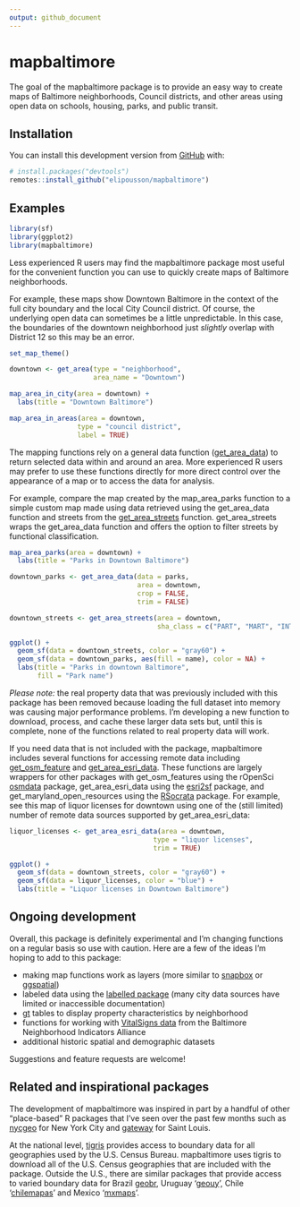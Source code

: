 ```yaml
---
output: github_document
---
```


# mapbaltimore

<!-- badges: start -->
<!-- badges: end -->

The goal of the mapbaltimore package is to provide an easy way to create maps of Baltimore neighborhoods, Council districts, and other areas using open data on schools, housing, parks, and public transit.

## Installation

You can install this development version from [GitHub](https://github.com/) with:

``` r
# install.packages("devtools")
remotes::install_github("elipousson/mapbaltimore")
```
## Examples

```r
library(sf)
library(ggplot2)
library(mapbaltimore)
```

Less experienced R users may find the mapbaltimore package most useful for the convenient function you can use to quickly create maps of Baltimore neighborhoods.

For example, these maps show Downtown Baltimore in the context of the full city boundary and the local City Council district. Of course, the underlying open data can sometimes be a little unpredictable. In this case, the boundaries of the downtown neighborhood just *slightly* overlap with District 12 so this may be an error.

```r
set_map_theme()

downtown <- get_area(type = "neighborhood",
                     area_name = "Downtown")

map_area_in_city(area = downtown) +
  labs(title = "Downtown Baltimore")

map_area_in_areas(area = downtown,
                 type = "council district",
                 label = TRUE)
```

The mapping functions rely on a general data function ([get_area_data](https://elipousson.github.io/mapbaltimore/reference/get_area_data.html)) to return selected data within and around an area. More experienced R users may prefer to use these functions directly for more direct control over the appearance of a map or to access the data for analysis.

For example, compare the map created by the map_area_parks function to a simple custom map made using data retrieved using the get_area_data function and streets from the [get_area_streets](https://elipousson.github.io/mapbaltimore/reference/get_area_streets.html) function. get_area_streets wraps the get_area_data function and offers the option to filter streets by functional classification.

```r
map_area_parks(area = downtown) +
  labs(title = "Parks in Downtown Baltimore")

downtown_parks <- get_area_data(data = parks,
                                area = downtown,
                                crop = FALSE,
                                trim = FALSE)

downtown_streets <- get_area_streets(area = downtown,
                                     sha_class = c("PART", "MART", "INT"))

ggplot() +
  geom_sf(data = downtown_streets, color = "gray60") +
  geom_sf(data = downtown_parks, aes(fill = name), color = NA) +
  labs(title = "Parks in downtown Baltimore",
       fill = "Park name")
```

*Please note:* the real property data that was previously included with this package has been removed because loading the full dataset into memory was causing major performance problems. I'm developing a new function to download, process, and cache these larger data sets but, until this is complete, none of the functions related to real property data will work.

If you need data that is not included with the package, mapbaltimore includes several functions for accessing remote data including [get_osm_feature](https://elipousson.github.io/mapbaltimore/reference/get_osm_feature.html) and [get_area_esri_data](https://elipousson.github.io/mapbaltimore/reference/get_area_esri_data.html). These functions are largely wrappers for other packages with get_osm_features using the rOpenSci [osmdata](https://github.com/ropensci/osmdata) package, get_area_esri_data using the [esri2sf](https://github.com/yonghah/esri2sf) package, and get_maryland_open_resources using the [RSocrata](https://github.com/Chicago/RSocrata) package. For example, see this map of liquor licenses for downtown using one of the (still limited) number of remote data sources supported by get_area_esri_data:

```r
liquor_licenses <- get_area_esri_data(area = downtown,
                                    type = "liquor licenses",
                                    trim = TRUE)

ggplot() +
  geom_sf(data = downtown_streets, color = "gray60") +
  geom_sf(data = liquor_licenses, color = "blue") +
  labs(title = "Liquor licenses in Downtown Baltimore")

```

## Ongoing development

Overall, this package is definitely experimental and I'm changing functions on a regular basis so use with caution. Here are a few of the ideas I'm hoping to add to this package:

- making map functions work as layers (more similar to [snapbox](https://github.com/anthonynorth/snapbox) or [ggspatial](https://github.com/paleolimbot/ggspatial))
- labeled data using the [labelled package](https://github.com/larmarange/labelled) (many city data sources have limited or inaccessible documentation)
- [gt](https://gt.rstudio.com/) tables to display property characteristics by neighborhood
- functions for working with [VitalSigns data](https://bniajfi.org/vital_signs/) from the Baltimore Neighborhood Indicators Alliance
- additional historic spatial and demographic datasets

Suggestions and feature requests are welcome!

## Related and inspirational packages

The development of mapbaltimore was inspired in part by a handful of other "place-based" R packages that I've seen over the past few months such as [nycgeo](https://nycgeo.mattherman.info/index.html) for New York City and [gateway](https://github.com/slu-openGIS/gateway) for Saint Louis.

At the national level, [tigris](https://github.com/walkerke/tigris) provides access to boundary data for all geographies used by the  U.S. Census Bureau. mapbaltimore uses tigris to download all of the U.S. Census geographies that are included with the package. Outside the U.S., there are similar packages that provide access to varied boundary data for Brazil [geobr](https://github.com/ipeaGIT/geobr),  Uruguay '[geouy](https://github.com/RichDeto/geouy)', Chile '[chilemapas](https://github.com/pachamaltese/chilemapas)' and Mexico '[mxmaps](https://github.com/diegovalle/mxmaps)'.

